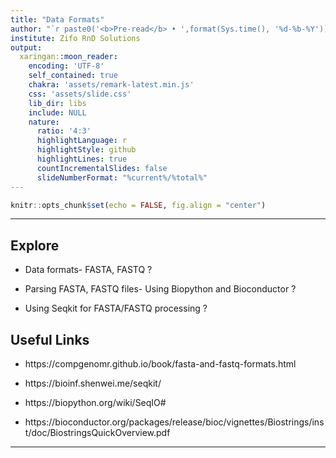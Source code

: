 ---
title: "Data Formats"
author: "`r paste0('<b>Pre-read</b> • ',format(Sys.time(), '%d-%b-%Y'))`"
institute: Zifo RnD Solutions
output:
  xaringan::moon_reader:
    encoding: 'UTF-8'
    self_contained: true
    chakra: 'assets/remark-latest.min.js'
    css: 'assets/slide.css'
    lib_dir: libs
    include: NULL
    nature:
      ratio: '4:3'
      highlightLanguage: r
      highlightStyle: github
      highlightLines: true
      countIncrementalSlides: false
      slideNumberFormat: "%current%/%total%"
---

<!--------------- Only edit title, subtitle & author above this --------------->

```{r}
knitr::opts_chunk$set(echo = FALSE, fig.align = "center")
```

---

## Explore

   * Data formats- FASTA, FASTQ ?
   
   * Parsing FASTA, FASTQ files- Using Biopython and Bioconductor ?
   
   * Using Seqkit for FASTA/FASTQ processing ?
   
## Useful Links

   * https://compgenomr.github.io/book/fasta-and-fastq-formats.html
   
   * https://bioinf.shenwei.me/seqkit/
   
   * https://biopython.org/wiki/SeqIO#
   
   * https://bioconductor.org/packages/release/bioc/vignettes/Biostrings/inst/doc/BiostringsQuickOverview.pdf
   
---
